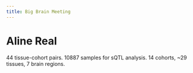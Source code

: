 ```yaml
---
title: Big Brain Meeting
---
```


# Aline Real

44 tissue-cohort pairs.
10887 samples for sQTL analysis. 
14 cohorts, ~29 tissues, 7 brain regions.


